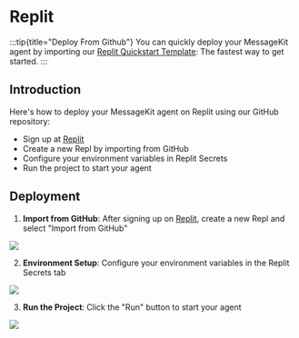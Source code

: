 # Replit

:::tip{title="Deploy From Github"}
You can quickly deploy your MessageKit agent by importing our [Replit Quickstart Template](https://replit.com/@raihankhan-rk/MessageKit-Quickstart-Template): The fastest way to get started.
:::

## Introduction

Here's how to deploy your MessageKit agent on Replit using our GitHub repository:

- Sign up at [Replit](https://replit.com/)
- Create a new Repl by importing from GitHub
- Configure your environment variables in Replit Secrets
- Run the project to start your agent

## Deployment

1. **Import from GitHub**: After signing up on [Replit](https://replit.com/), create a new Repl and select "Import from GitHub"

![](/img/replit/1.png)

2. **Environment Setup**: Configure your environment variables in the Replit Secrets tab

![](/img/replit/2.png)

3. **Run the Project**: Click the "Run" button to start your agent

![](/img/replit/3.png)
